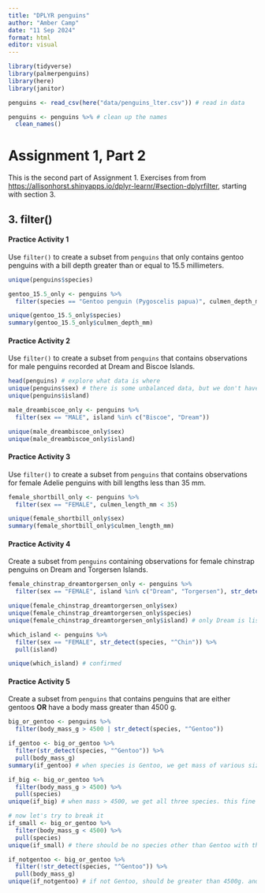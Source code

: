 ```yaml
---
title: "DPLYR penguins"
author: "Amber Camp"
date: "11 Sep 2024"
format: html
editor: visual
---
```


```r
library(tidyverse)
library(palmerpenguins)
library(here)
library(janitor)
```

```r
penguins <- read_csv(here("data/penguins_lter.csv")) # read in data

penguins <- penguins %>% # clean up the names
  clean_names()

```

# Assignment 1, Part 2

This is the second part of Assignment 1. Exercises from from <https://allisonhorst.shinyapps.io/dplyr-learnr/#section-dplyrfilter>, starting with section 3.

## 3. filter()

#### Practice Activity 1

Use `filter()` to create a subset from `penguins` that only contains gentoo penguins with a bill depth greater than or equal to 15.5 millimeters.

```r
unique(penguins$species)

gentoo_15.5_only <- penguins %>%
  filter(species == "Gentoo penguin (Pygoscelis papua)", culmen_depth_mm >=15.5)

unique(gentoo_15.5_only$species)
summary(gentoo_15.5_only$culmen_depth_mm)
```

#### Practice Activity 2

Use `filter()` to create a subset from `penguins` that contains observations for male penguins recorded at Dream and Biscoe Islands.

```r
head(penguins) # explore what data is where
unique(penguins$sex) # there is some unbalanced data, but we don't have to deal with that right now
unique(penguins$island)

male_dreambiscoe_only <- penguins %>%
  filter(sex == "MALE", island %in% c("Biscoe", "Dream"))

unique(male_dreambiscoe_only$sex)
unique(male_dreambiscoe_only$island)
```

#### Practice Activity 3

Use `filter()` to create a subset from `penguins` that contains observations for female Adelie penguins with bill lengths less than 35 mm.

```r
female_shortbill_only <- penguins %>%
  filter(sex == "FEMALE", culmen_length_mm < 35)

unique(female_shortbill_only$sex)
summary(female_shortbill_only$culmen_length_mm)
```

#### Practice Activity 4

Create a subset from `penguins` containing observations for female chinstrap penguins on Dream and Torgersen Islands.

```r
female_chinstrap_dreamtorgersen_only <- penguins %>%
  filter(sex == "FEMALE", island %in% c("Dream", "Torgersen"), str_detect(species, "^Chin"))

unique(female_chinstrap_dreamtorgersen_only$sex)
unique(female_chinstrap_dreamtorgersen_only$species)
unique(female_chinstrap_dreamtorgersen_only$island) # only Dream is listed. suspect there are no female Chinstraps on Torgerson

which_island <- penguins %>%
  filter(sex == "FEMALE", str_detect(species, "^Chin")) %>%
  pull(island)

unique(which_island) # confirmed
```

#### Practice Activity 5

Create a subset from `penguins` that contains penguins that are either gentoos **OR** have a body mass greater than 4500 g.

```r
big_or_gentoo <- penguins %>%
  filter(body_mass_g > 4500 | str_detect(species, "^Gentoo"))

if_gentoo <- big_or_gentoo %>%
  filter(str_detect(species, "^Gentoo")) %>%
  pull(body_mass_g)
summary(if_gentoo) # when species is Gentoo, we get mass of various sizes. this is fine

if_big <- big_or_gentoo %>%
  filter(body_mass_g > 4500) %>%
  pull(species)
unique(if_big) # when mass > 4500, we get all three species. this fine

# now let's try to break it
if_small <- big_or_gentoo %>%
  filter(body_mass_g < 4500) %>%
  pull(species)
unique(if_small) # there should be no species other than Gentoo with these conditions. correct!

if_notgentoo <- big_or_gentoo %>%
  filter(!str_detect(species, "^Gentoo")) %>%
  pull(body_mass_g)
unique(if_notgentoo) # if not Gentoo, should be greater than 4500g. and it's correct!


```
